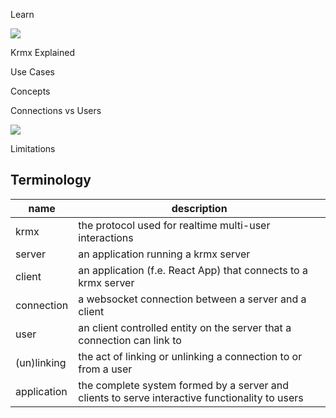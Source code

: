 Learn

<img className='rounded-lg border my-8 max-w-[80%] mx-auto' src='/krmx/assets/krmx-overview-03.png' />

Krmx Explained

Use Cases

Concepts

Connections vs Users

<img className='rounded-lg border my-8 max-w-[80%] mx-auto' src='/krmx/assets/krmx-events.png' />

Limitations

## Terminology
| name        | description                                                                                    |
|-------------|------------------------------------------------------------------------------------------------|
| krmx        | the protocol used for realtime multi-user interactions                                         |
| server      | an application running a krmx server                                                           |
| client      | an application (f.e. React App) that connects to a krmx server                                 |
| connection  | a websocket connection between a server and a client                                           |
| user        | an client controlled entity on the server that a connection can link to                        |
| (un)linking | the act of linking or unlinking a connection to or from a user                                 |
| application | the complete system formed by a server and clients to serve interactive functionality to users |
